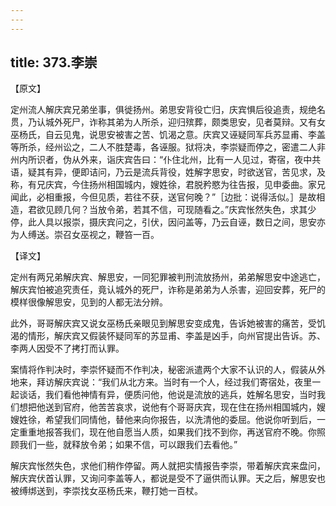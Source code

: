 ```yaml
---
---
---
```

title: 373.李崇
---



【原文】

定州流人解庆宾兄弟坐事，俱徙扬州。弟思安背役亡归，庆宾惧后役追责，规绝名贯，乃认城外死尸，诈称其弟为人所杀，迎归殡葬，颇类思安，见者莫辩。又有女巫杨氏，自云见鬼，说思安被害之苦、饥渴之意。庆宾又诬疑同军兵苏显甫、李盖等所杀，经州讼之，二人不胜楚毒，各诬服。狱将决，李崇疑而停之，密遣二人非州内所识者，伪从外来，诣庆宾告曰：“仆住北州，比有一人见过，寄宿，夜中共语，疑其有异，便即诘问，乃云是流兵背役，姓解字思安，时欲送官，苦见求，及称，有兄庆宾，今住扬州相国城内，嫂姓徐，君脱矜愍为往告报，见申委曲。家兄闻此，必相重报，今但见质，若往不获，送官何晚？”［边批：说得活似。］是故相造，君欲见顾几何？当放令弟，若其不信，可现随看之。”庆宾怅然失色，求其少停，此人具以报崇，摄庆宾问之，引伏，因问盖等，乃云自诬，数日之间，思安亦为人缚送。崇召女巫视之，鞭笞一百。

【译文】

定州有两兄弟解庆宾、解思安，一同犯罪被判刑流放扬州，弟弟解思安中途逃亡，解庆宾怕被追究责任，竟认城外的死尸，诈称是弟弟为人杀害，迎回安葬，死尸的模样很像解思安，见到的人都无法分辨。

此外，哥哥解庆宾又说女巫杨氏亲眼见到解思安变成鬼，告诉她被害的痛苦，受饥渴的情形，解庆宾又假装怀疑同军的苏显甫、李盖是凶手，向州官提出告诉。苏、李两人因受不了拷打而认罪。

案情将作判决时，李崇怀疑而不作判决，秘密派遣两个大家不认识的人，假装从外地来，拜访解庆宾说：“我们从北方来。当时有一个人，经过我们寄宿处，夜里一起谈话，我们看他神情有异，便质问他，他说是流放的逃兵，姓解名思安，当时我们想把他送到官府，他苦苦哀求，说他有个哥哥庆宾，现在住在扬州相国城内，嫂嫂姓徐，希望我们同情他，替他来向你报告，以洗清他的委屈。他说你听到后，一定重重地报答我们，现在他自愿当人质，如果我们找不到你，再送官府不晚。你照顾我们一些，就释放令弟；如果不信，可以跟我们去看他。”

解庆宾怅然失色，求他们稍作停留。两人就把实情报告李崇，带着解庆宾来盘问，解庆宾伏首认罪，又询问李盖等人，都说是受不了逼供而认罪。天之后，解思安也被缚绑送到，李崇找女巫杨氏来，鞭打她一百杖。